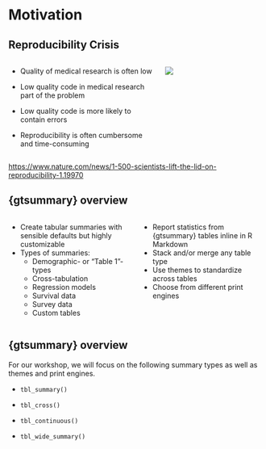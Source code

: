 # Motivation

## Reproducibility Crisis

::: {.columns .v-center-container}
::: {.column width="60%"}
-   Quality of medical research is often low

-   [Low quality code]{.emphasis} in medical research part of the problem

-   Low quality code is more [likely to contain errors]{.emphasis}

-   Reproducibility is often [cumbersome]{.emphasis} and [time-consuming]{.emphasis}
:::

::: {.column width="40%"}
![](images/reproducibility-graphic-online1.jpeg)
:::
:::

::: aside
<https://www.nature.com/news/1-500-scientists-lift-the-lid-on-reproducibility-1.19970>
:::

## {gtsummary} overview

::: {.columns}
::: {.column width="50%"}
-   Create [tabular summaries]{.emphasis} with sensible defaults but highly customizable
-   Types of summaries:
    -   Demographic- or "Table 1"-types
    -   Cross-tabulation
    -   Regression models
    -   Survival data
    -   Survey data
    -   Custom tables
:::

::: {.column width="50%"}
-   Report statistics from {gtsummary} tables [inline]{.emphasis} in R Markdown
-   Stack and/or merge any table type
-   Use [themes]{.emphasis} to standardize across tables
-   Choose from different [print engines]{.emphasis}
:::
:::


## {gtsummary} overview

For our workshop, we will focus on the following summary types as well as [themes]{.emphasis} and  [print engines]{.emphasis}.

- `tbl_summary()`

- `tbl_cross()`

- `tbl_continuous()`

- `tbl_wide_summary()`

